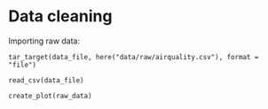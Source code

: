 # Data cleaning

Importing raw data:

```targets
tar_target(data_file, here("data/raw/airquality.csv"), format = "file")
```

```targets
read_csv(data_file)
```

```targets
create_plot(raw_data)
```

